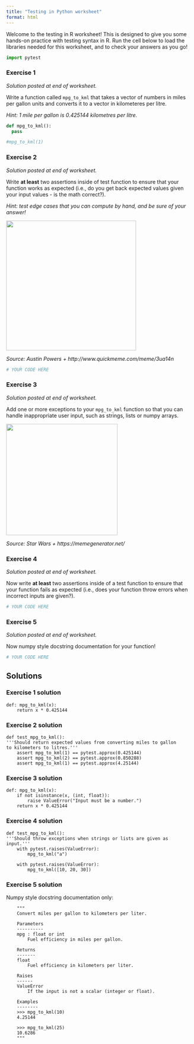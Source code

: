```yaml
---
title: "Testing in Python worksheet"
format: html
---
```


Welcome to the testing in R worksheet! This is designed to give you some hands-on practice with testing syntax in R. Run the cell below to load the libraries needed for this worksheet, and to check your answers as you go!

```python
import pytest
```

### Exercise 1

*Solution posted at end of worksheet.*

Write a function called `mpg_to_kml` that takes a vector of numbers in miles per gallon units and converts it to a vector in kilometeres per litre.

*Hint: 1 mile per gallon is 0.425144 kilometres per litre.*

```python
def mpg_to_kml():
  pass

#mpg_to_kml(1)
```

### Exercise 2

*Solution posted at end of worksheet.*

Write **at least** two assertions inside of test function to ensure that your function works as expected (i.e., do you get back expected values given your input values - is the math correct?).

*Hint: test edge cases that you can compute by hand, and be sure of your answer!*

<img src="img/unit-tests.png" width="350"/>

*Source: Austin Powers + http://www.quickmeme.com/meme/3ua14n*

```python
# YOUR CODE HERE
```

### Exercise 3

*Solution posted at end of worksheet.*

Add one or more exceptions to your `mpg_to_kml` function so that you can handle inappropriate user input, such as strings, lists or numpy arrays.

<img src="img/fail-you-will-fail-fast-you-should.jpg" width="300"/>

*Source: Star Wars + https://memegenerator.net/*

### Exercise 4

*Solution posted at end of worksheet.*

Now write **at least** two assertions inside of a test function to ensure that your function fails as expected (i.e., does your function throw errors when incorrect inputs are given?).

```python
# YOUR CODE HERE
```

### Exercise 5

*Solution posted at end of worksheet.*

Now numpy style docstring documentation for your function!

```python
# YOUR CODE HERE
```

## Solutions

### Exercise 1 solution

```         
def: mpg_to_kml(x):
    return x * 0.425144
```

### Exercise 2 solution

```         
def test_mpg_to_kml():
'''Should return expected values from converting miles to gallon 
to kilometers to litres.'''
    assert mpg_to_kml(1) == pytest.approx(0.425144)
    assert mpg_to_kml(2) == pytest.approx(0.850288)
    assert mpg_to_kml(1) == pytest.approx(4.25144) 
```

### Exercise 3 solution

```         
def: mpg_to_kml(x):
    if not isinstance(x, (int, float)):
        raise ValueError("Input must be a number.")
    return x * 0.425144
```

### Exercise 4 solution

```
def test_mpg_to_kml():
'''Should throw exceptions when strings or lists are given as input.'''         
    with pytest.raises(ValueError):
        mpg_to_kml("a")

    with pytest.raises(ValueError):
        mpg_to_kml([10, 20, 30])  
```

### Exercise 5 solution

Numpy style docstring documentation only:

```         
    """
    Convert miles per gallon to kilometers per liter.

    Parameters
    ----------
    mpg : float or int
        Fuel efficiency in miles per gallon.

    Returns
    -------
    float
        Fuel efficiency in kilometers per liter.

    Raises
    ------
    ValueError
        If the input is not a scalar (integer or float).

    Examples
    --------
    >>> mpg_to_kml(10)
    4.25144

    >>> mpg_to_kml(25)
    10.6286
    """
```